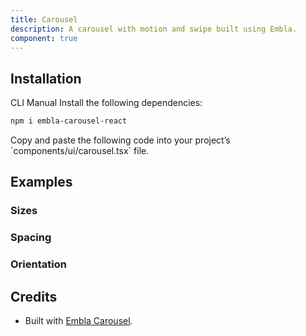 ```yaml
---
title: Carousel
description: A carousel with motion and swipe built using Embla.
component: true
---
```


<ExamplePreview path="carousel/default" />

## Installation

<Tabs defaultValue="cli">

<TabsList>
  <TabsTrigger value="cli">CLI</TabsTrigger>
  <TabsTrigger value="manual">Manual</TabsTrigger>
</TabsList>

<TabsContent value="cli">
  <CliCommands name="carousel" />
</TabsContent>

<TabsContent value="manual">    
<Steps>

<Step>
Install the following dependencies:

```bash
npm i embla-carousel-react
```

</Step>

<Step>
Copy and paste the following code into your project’s `components/ui/carousel.tsx` file.

<ComponentPreview name="carousel" />

</Step>

</Steps>

</TabsContent>

</Tabs>

## Examples

### Sizes

<ExamplePreview path="carousel/sizes" />

### Spacing

<ExamplePreview path="carousel/spacing" />

### Orientation

<ExamplePreview path="carousel/orientation" />

## Credits

- Built with [Embla Carousel](https://www.embla-carousel.com/get-started/react).
